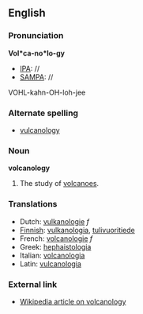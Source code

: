 ==English==

===Pronunciation===
'''Vol*ca-no*lo-gy'''
*[[IPA]]: //
*[[SAMPA]]: //
VOHL-kahn-OH-loh-jee

===Alternate spelling===
*[[vulcanology]]

===Noun===
'''volcanology'''

#The study of [[volcano|volcanoes]]. 

===Translations===

*Dutch: [[vulkanologie]] ''f''
*[[Finnish]]: [[vulkanologia]], [[tulivuoritiede]]
*French: [[volcanologie]] ''f''
*Greek: [[hephaistologia]]
*Italian: [[volcanologia]]
*Latin: [[vulcanologia]]

===External link===

*[[en:volcanology|Wikipedia article on volcanology]]